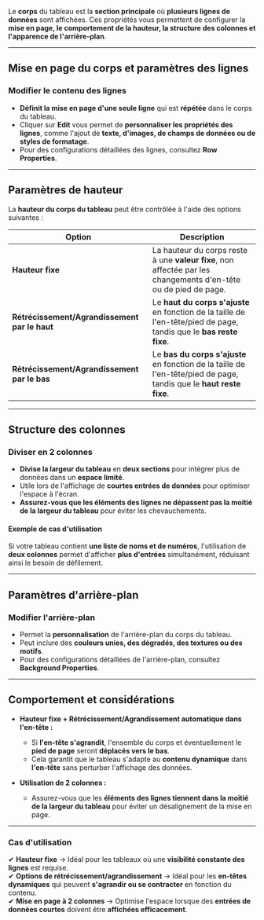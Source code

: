 Le **corps** du tableau est la **section principale** où **plusieurs lignes de données** sont affichées. Ces propriétés vous permettent de configurer la **mise en page, le comportement de la hauteur, la structure des colonnes et l'apparence de l'arrière-plan**.

***

## **Mise en page du corps et paramètres des lignes**

### **Modifier le contenu des lignes**

* **Définit la mise en page d'une seule ligne** qui est **répétée** dans le corps du tableau.
* Cliquer sur **Edit** vous permet de **personnaliser les propriétés des lignes**, comme l'ajout de **texte, d'images, de champs de données ou de styles de formatage**.
* Pour des configurations détaillées des lignes, consultez **Row Properties**.

***

## **Paramètres de hauteur**

La **hauteur du corps du tableau** peut être contrôlée à l'aide des options suivantes :

| **Option**                                    | **Description**                                                                                                     |
| --------------------------------------------- | ------------------------------------------------------------------------------------------------------------------- |
| **Hauteur fixe**                              | La hauteur du corps reste à une **valeur fixe**, non affectée par les changements d'en-tête ou de pied de page.     |
| **Rétrécissement/Agrandissement par le haut** | Le **haut du corps s'ajuste** en fonction de la taille de l'en-tête/pied de page, tandis que le **bas reste fixe**. |
| **Rétrécissement/Agrandissement par le bas**  | Le **bas du corps s'ajuste** en fonction de la taille de l'en-tête/pied de page, tandis que le **haut reste fixe**. |

***

## **Structure des colonnes**

### **Diviser en 2 colonnes**

* **Divise la largeur du tableau** en **deux sections** pour intégrer plus de données dans un **espace limité**.
* Utile lors de l'affichage de **courtes entrées de données** pour optimiser l'espace à l'écran.
* **Assurez-vous que les éléments des lignes ne dépassent pas la moitié de la largeur du tableau** pour éviter les chevauchements.

#### **Exemple de cas d'utilisation**

Si votre tableau contient **une liste de noms et de numéros**, l'utilisation de **deux colonnes** permet d'afficher **plus d'entrées** simultanément, réduisant ainsi le besoin de défilement.

***

## **Paramètres d'arrière-plan**

### **Modifier l'arrière-plan**

* Permet la **personnalisation** de l'arrière-plan du corps du tableau.
* Peut inclure des **couleurs unies, des dégradés, des textures ou des motifs**.
* Pour des configurations détaillées de l'arrière-plan, consultez **Background Properties**.

***

## **Comportement et considérations**

* **Hauteur fixe + Rétrécissement/Agrandissement automatique dans l'en-tête :**
  * Si **l'en-tête s'agrandit**, l'ensemble du corps et éventuellement le **pied de page** seront **déplacés vers le bas**.
  * Cela garantit que le tableau s'adapte au **contenu dynamique** dans **l'en-tête** sans perturber l'affichage des données.

* **Utilisation de 2 colonnes :**
  * Assurez-vous que les **éléments des lignes tiennent dans la moitié de la largeur du tableau** pour éviter un désalignement de la mise en page.

***

### **Cas d'utilisation**

✔ **Hauteur fixe** → Idéal pour les tableaux où une **visibilité constante des lignes** est requise.\
✔ **Options de rétrécissement/agrandissement** → Idéal pour les **en-têtes dynamiques** qui peuvent **s'agrandir ou se contracter** en fonction du contenu.\
✔ **Mise en page à 2 colonnes** → Optimise l'espace lorsque des **entrées de données courtes** doivent être **affichées efficacement**.
